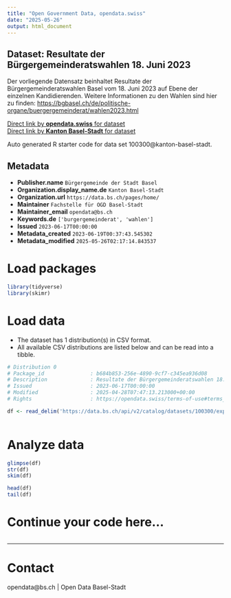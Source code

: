 ```yaml
---
title: "Open Government Data, opendata.swiss"
date: "2025-05-26"
output: html_document
---
```


## Dataset: Resultate der Bürgergemeinderatswahlen 18. Juni 2023

Der vorliegende Datensatz beinhaltet Resultate der Bürgergemeinderatswahlen Basel vom 18. Juni 2023 auf Ebene der einzelnen Kandidierenden. Weitere Informationen zu den Wahlen sind hier zu finden: [https://bgbasel.ch/de/politische-organe/buergergemeinderat/wahlen2023.html](https://bgbasel.ch/de/politische-organe/buergergemeinderat/wahlen2023.html)

[Direct link by **opendata.swiss** for dataset](https://opendata.swiss/de/dataset/resultate-der-burgergemeinderatswahlen-2023)<br>
[Direct link by **Kanton Basel-Stadt** for dataset](https://data.bs.ch/explore/dataset/100300/)

Auto generated R starter code for data set 100300@kanton-basel-stadt.

## Metadata

- **Publisher.name** `Bürgergemeinde der Stadt Basel`
- **Organization.display_name.de** `Kanton Basel-Stadt`
- **Organization.url** `https://data.bs.ch/pages/home/`
- **Maintainer** `Fachstelle für OGD Basel-Stadt`
- **Maintainer_email** `opendata@bs.ch`
- **Keywords.de** `['burgergemeinderat', 'wahlen']`
- **Issued** `2023-06-17T00:00:00`
- **Metadata_created** `2023-06-19T00:37:43.545302`
- **Metadata_modified** `2025-05-26T02:17:14.843537`


# Load packages

```r

library(tidyverse)
library(skimr)

```

# Load data

-   The dataset has 1 distribution(s) in CSV format.
-   All available CSV distributions are listed below and can be read into a tibble.

```r

# Distribution 0
# Package_id               : b684b853-256e-4890-9cf7-c345ea936d08
# Description              : Resultate der Bürgergemeinderatswahlen 18. Juni 2023 (csv)
# Issued                   : 2023-06-17T00:00:00
# Modified                 : 2025-04-28T07:47:13.213000+00:00
# Rights                   : https://opendata.swiss/terms-of-use#terms_by

df <- read_delim('https://data.bs.ch/api/v2/catalog/datasets/100300/exports/csv?use_labels=true')



```

# Analyze data

```r

glimpse(df)
str(df)
skim(df)

head(df)
tail(df)

```

# Continue your code here...

```r

```

------------------------------------------------------------------------

# Contact

opendata@bs.ch | Open Data Basel-Stadt
